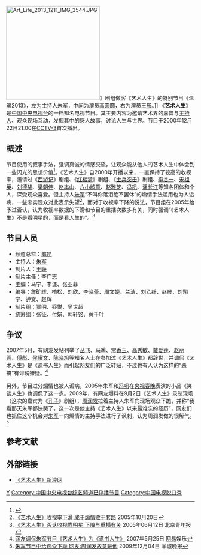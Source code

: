 {{Refimprove|time=2018-01-30T21:33:04+00:00}}
{{Trivia|time=2018-01-30T21:33:04+00:00}}
{{Infobox television
| 名稱          = 艺术人生
| original_name      = 
| 圖片              = 艺术人生.jpg
| 圖說            = 节目标志
| 分類             = [[综艺节目|综艺节目]]
| 機位             = 
| 視訊制式     = 
| 每集長            = 50[[分钟|分钟]]
| creator            = 
| director           = 
| developer          = 
| 共同製作人 = 
| 主持           = [[朱军|朱军]]
| 旁白           = 
| 監製 = 王峥
| 國家            = {{CHN}}
| 電視網            = [[中国中央电视台综艺频道|CCTV-3]]<br>首播：周三 20:36<br>重播：周五 22:22 <br>重播：周日 06:20
| 标语 = 用艺术点亮生命，用情感温暖人心，探讨人生真谛，感悟艺术精神。<ref name=people160118>{{cite web|title=从央视《艺术人生》看朱军的主持功底|url=http://media.people.com.cn/n1/2016/0118/c402084-28064295.html|website=人民网|accessdate=2018-01-30|date=2016-01-18|archive-date=2018-01-31|archive-url=https://web.archive.org/web/20180131080946/http://media.people.com.cn/n1/2016/0118/c402084-28064295.html|dead-url=no}}</ref>
| 開始 = 2000年12月22日
| 結束 = 2017年12月30日
| 集數 = 
| 每集列表 = 
| website            = http://cctv.cntv.cn/lm/yishurensheng/index.shtml
| imdb_id            = 
| tv_com_id          = 
}}
[[File:Art_Life_2013_1211_IMG_3544.JPG|250px]]》剧组做客《艺术人生》的特别节目《温暖2013》，左为主持人朱军，中间为演员[[高圆圆|高圆圆]]，右为演员[[王彤_(演员)|王彤]]。]]
《'''艺术人生'''》是[[中国中央电视台|中国中央电视台]]的一档知名电视节目。其主要内容为邀请艺术界的嘉宾与[[主持人|主持人]]、观众现场互动，发掘其中的感人故事，讨论人生与世界。节目于2000年12月22日21:00在[[中国中央电视台综艺频道|CCTV-3]]首次播出。

== 概述 ==
节目使用的叙事手法，强调真诚的情感交流，让观众能从他人的艺术人生中体会到一些闪光的思想价值<ref>{{cite web|title=朱军，天命之年的焦虑|url=http://news.sina.com.cn/o/2017-10-30/doc-ifynffnz3566714.shtml|website=新浪新闻|accessdate=2018-01-30|date=2017-10-30|archive-date=2018-01-31|archive-url=https://web.archive.org/web/20180131023501/http://news.sina.com.cn/o/2017-10-30/doc-ifynffnz3566714.shtml|dead-url=no}}</ref>。《艺术人生》自2000年开播以来，一直保持了较高的收视率{{R|people160118}}，邀请过《[[西游记_(1986年电视剧)|西游记]]》剧组、《[[红楼梦_(1987年电视剧)|红楼梦]]》剧组、《[[士兵突击|士兵突击]]》剧组、[[李谷一|李谷一]]、[[宋祖英|宋祖英]]、[[刘德华|刘德华]]、[[梁朝伟|梁朝伟]]、[[赵本山|赵本山]]、[[六小龄童|六小龄童]]、[[赵雅芝|赵雅芝]]、[[冯巩|冯巩]]、[[潘长江|潘长江]]等知名团体和个人，深受观众喜爱。但主持人[[朱军|朱军]]“不叫你落泪绝不罢休”的煽情手法滥用也为人诟病，一些忠实观众对此表示失望<ref>[http://ent.zjol.com.cn/05ent/system/2005/10/20/006339764.shtml 《艺术人生》收视率下滑 成于煽情败于套路] {{Wayback|url=http://ent.zjol.com.cn/05ent/system/2005/10/20/006339764.shtml |date=20121129015151 }}2005年10月20日</ref>，而对于收视率下降的说法，节目组在2005年给予过否认，认为收视率数据的下滑和节目的重播次数多有关，同时强调“《艺术人生》不是看明星的，而是看人生的”。<ref>[http://ent.sina.com.cn/x/2005-06-12/1030749769.html 《艺术人生》否认收视靠明星 下降与重播有关] {{Wayback|url=http://ent.sina.com.cn/x/2005-06-12/1030749769.html |date=20111228090658 }}2005年06月12日 北京青年报</ref>

==节目人员==
* 频道总监：[[郎昆|郎昆]]
* 主持人：[[朱军|朱军]]　
* 制片人：[[王峥|王峥]]
* 制片主任：李广志
* 主编：马宁、李谦、张亚菲
* 编导：詹矿辉、柏松、刘欣、李晓蕾、周文婕、兰洁、刘乙纤、赵晨、刘翔宇、钟文、赵辉
* 制片组：贾明、乔悦、吴世超
* 统筹组：张征、付娟、郭轩铭、黄千叶

== 争议 ==
2007年5月，有网友发帖列举了[[丛飞|丛飞]]、[[马季|马季]]、[[常香玉|常香玉]]、[[高秀敏|高秀敏]]、[[戴爱莲|戴爱莲]]、[[赵丽蓉|赵丽蓉]]、[[傅彪|傅彪]]、[[侯耀文|侯耀文]]、[[陈晓旭|陈晓旭]]等知名人士在参加过《艺术人生》都辞世，并调侃《艺术人生》是《遗书人生》而引起网友们的广泛转贴，不过也有人认为这样的“恶搞”有诽谤嫌疑。<ref>[http://ent.163.com/07/0525/06/3FAP2FA900031H2L.html 网友调侃朱军节目《艺术人生》为《遗书人生》] {{Wayback|url=http://ent.163.com/07/0525/06/3FAP2FA900031H2L.html |date=20160305024442 }}2007年5月25日 [[网易|网易]]娱乐</ref>

另外，节目过分煽情也被人诟病，2005年朱军和[[冯巩|冯巩]]在[[央视春晚|央视春晚]]表演的小品《笑谈人生》也调侃了这一点。2009年，有网友爆料在9月2日《艺术人生》录制现场（这次的嘉宾为《[[孔子_(电影)|孔子]]》剧组），[[周润发|周润发]]拉着主持人朱军向现场观众下跪，并称“我看那天朱军都快哭了，这一次是他主持《艺术人生》以来最难忘的经历”，网友们也抓住这个机会对[[朱军|朱军]]一向煽情的主持手法进行了讽刺，认为周润发做的很解气。<ref>[http://www.chinanews.com.cn/yl/news/2009/12-04/2000835.shtml 朱军节目中给观众下跪 网友:周润发故意玩他] {{Wayback|url=http://www.chinanews.com.cn/yl/news/2009/12-04/2000835.shtml |date=20100413034159 }}2009年12月04日 羊城晚报</ref>

==参考文献==
{{reflist}}
== 外部链接 ==
* [http://ent.sina.com.cn/f/v/ysrs/ 《艺术人生》新浪网]

[[Category:中国中央电视台综艺节目|Y]]
[[Category:中国中央电视台综艺频道已停播节目|Category:中国中央电视台综艺频道已停播节目]]
[[Category:中国电视脱口秀|Category:中国电视脱口秀]]